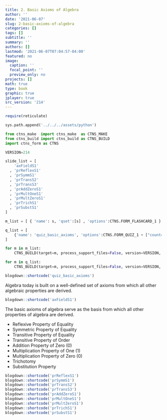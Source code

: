 ```yaml
---
title: 2. Basic Axioms of Algebra
author: ''
date: '2021-06-07'
slug: 2-basic-axioms-of-algebra
categories: []
tags: []
subtitle: ''
summary: ''
authors: []
lastmod: '2021-06-07T07:04:57-04:00'
featured: no
image:
  caption: ''
  focal_point: ''
  preview_only: no
projects: []
math: true
type: book
graphic: true
jplayer: true
src_version: '214'
---
```

```r
require(reticulate)
```

```python
sys.path.append('../../../assets/python')

from ctns_make  import ctns_make  as CTNS_MAKE
from ctns_build import ctns_build as CTNS_BUILD
import ctns_form as CTNS

VERSION=214
```

```python
slide_list = [
    'axFieldS1'
  , 'prReflexS1'
  , 'prSymmS1'
  , 'prTransS2'
  , 'prTransS3'
  , 'prAddZeroS1'
  , 'prMultOneS1'
  , 'prMultZeroS1'
  , 'prTrichS1'
  , 'prSubstS1'
]

m_list = [ { 'name': s, 'qset':[s] , 'options':CTNS.FORM_FLASHCARD_1 } for s in slide_list ]

q_list = [
    {'name': 'quiz_basic_axioms', 'options':CTNS.FORM_QUIZ_1 + ["count=10"], 'qset': slide_list}
]
```

```python
for m in m_list:
    CTNS_BUILD(target=m, process_support_files=False, version=VERSION, write_image=True, encrypt=False)
```

```python
for m in q_list:
    CTNS_BUILD(target=m, process_support_files=False, version=VERSION, write_image=False, encrypt=False)
```

```r
blogdown::shortcode('quiz_basic_axioms')
```

Algebra today is built on a well-defined set of axioms from which all other algebraic properties are derived.

```r
blogdown::shortcode('axFieldS1')
```

The basic axioms of algebra serve as the basis from which all other properties of algebra are derived.

- Reflexive Property of Equality
- Symmetric Property of Equality
- Transitive Property of Equality
- Transitive Property of Order
- Addition Property of Zero (0)
- Multiplication Property of One (1)
- Multiplication Property of Zero (0)
- Trichotomy
- Substitution Property

```r
blogdown::shortcode('prReflexS1')
blogdown::shortcode('prSymmS1')
blogdown::shortcode('prTransS2')
blogdown::shortcode('prTransS3')
blogdown::shortcode('prAddZeroS1')
blogdown::shortcode('prMultOneS1')
blogdown::shortcode('prMultZeroS1')
blogdown::shortcode('prTrichS1')
blogdown::shortcode('prSubstS1')
```
